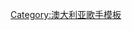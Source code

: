 {{Navbox musical artist
|name = Dean Lewis
|title= [[迪安·刘易斯|-{zh-cn:迪安·刘易斯;zh-tw:狄恩·路易斯;}-]]
|state = {{{state|autocollapse}}}
|bodyclass = hlist
|background = solo_singer

|group1 = 錄音室專輯
|list1  = 
* 《{{le|我們的地方|A Place We Knew}}》

|group2 = 迷你專輯
|list2  = 
* 《{{le|Same Kind of Different}}》

|group3 = 單曲
|list3  = 
* {{单双书号转换|{{le|Waves (狄恩·路易斯歌曲)|Waves (Dean Lewis song)|Waves}}}}
* {{单双书号转换|{{le|Need You Now (狄恩·路易斯歌曲)|Need You Now (Dean Lewis song)|Need You Now}}}}
* {{单双书号转换|{{le|Lose My Mind (狄恩·路易斯歌曲)|Lose My Mind (Dean Lewis song)|Lose My Mind}}}}
* {{单双书号转换|{{le|Chemicals (狄恩·路易斯歌曲)|Chemicals (Dean Lewis song)|Chemicals}}}}
* {{单双书号转换|{{le|Be Alright (狄恩·路易斯歌曲)|Be Alright (Dean Lewis song)|Be Alright}}}}
* {{单双书号转换|{{le|7 Minutes (歌曲)|7 Minutes (song)|7 Minutes}}}}
* {{单双书号转换|{{le|Stay Awake (狄恩·路易斯歌曲)|Stay Awake (Dean Lewis song)|Stay Awake}}}}
* {{单双书号转换|{{le|Straight Back Down}}}}
* {{单双书号转换|[[从前的爱]]}}

}}<noinclude>
{{collapsible option}}
[[Category:澳大利亚歌手模板]]
</noinclude>
